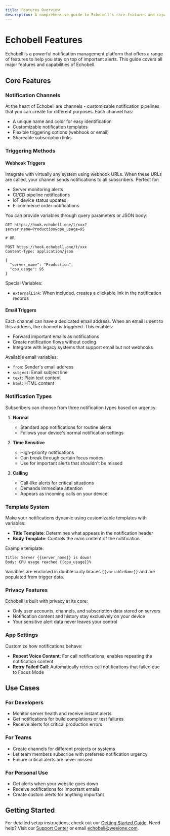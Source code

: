 ```yaml
---
title: Features Overview
description: A comprehensive guide to Echobell's core features and capabilities
---
```


# Echobell Features

Echobell is a powerful notification management platform that offers a range of features to help you stay on top of important alerts. This guide covers all major features and capabilities of Echobell.

<Cards>
  <Card
    href="/docs/webhook"
    title="Webhook Integration"
    description="Learn how to integrate Echobell webhooks into your applications and services"
  />
  <Card
    href="/docs/email-trigger"
    title="Email Triggers"
    description="Learn how to use email triggers to send notifications in Echobell"
  />
  <Card
    href="/docs/notification"
    title="Notifications"
    description="Understanding how notifications work in Echobell and the different types available."
  />
</Cards>

## Core Features

### Notification Channels

At the heart of Echobell are channels - customizable notification pipelines that you can create for different purposes. Each channel has:

- A unique name and color for easy identification
- Customizable notification templates
- Flexible triggering options (webhook or email)
- Shareable subscription links

### Triggering Methods

#### Webhook Triggers

Integrate with virtually any system using webhook URLs. When these URLs are called, your channel sends notifications to all subscribers. Perfect for:

- Server monitoring alerts
- CI/CD pipeline notifications
- IoT device status updates
- E-commerce order notifications

You can provide variables through query parameters or JSON body:

```http
GET https://hook.echobell.one/t/xxx?server_name=Production&cpu_usage=95

# OR

POST https://hook.echobell.one/t/xxx
Content-Type: application/json

{
  "server_name": "Production",
  "cpu_usage": 95
}
```

Special Variables:

- `externalLink`: When included, creates a clickable link in the notification records

#### Email Triggers

Each channel can have a dedicated email address. When an email is sent to this address, the channel is triggered. This enables:

- Forward important emails as notifications
- Create notification flows without coding
- Integrate with legacy systems that support email but not webhooks

Available email variables:

- `from`: Sender's email address
- `subject`: Email subject line
- `text`: Plain text content
- `html`: HTML content

### Notification Types

Subscribers can choose from three notification types based on urgency:

1. **Normal**

   - Standard app notifications for routine alerts
   - Follows your device's normal notification settings

2. **Time Sensitive**

   - High-priority notifications
   - Can break through certain focus modes
   - Use for important alerts that shouldn't be missed

3. **Calling**
   - Call-like alerts for critical situations
   - Demands immediate attention
   - Appears as incoming calls on your device

### Template System

Make your notifications dynamic using customizable templates with variables:

- **Title Template**: Determines what appears in the notification header
- **Body Template**: Controls the main content of the notification

Example template:

```
Title: Server {{server_name}} is down!
Body: CPU usage reached {{cpu_usage}}%
```

Variables are enclosed in double curly braces `{{variableName}}` and are populated from trigger data.

### Privacy Features

Echobell is built with privacy at its core:

- Only user accounts, channels, and subscription data stored on servers
- Notification content and history stay exclusively on your device
- Your sensitive alert data never leaves your control

### App Settings

Customize how notifications behave:

- **Repeat Voice Content**: For call notifications, enables repeating the notification content
- **Retry Failed Call**: Automatically retries call notifications that failed due to Focus Mode

## Use Cases

### For Developers

- Monitor server health and receive instant alerts
- Get notifications for build completions or test failures
- Receive alerts for critical production errors

### For Teams

- Create channels for different projects or systems
- Let team members subscribe with preferred notification urgency
- Ensure critical alerts are never missed

### For Personal Use

- Get alerts when your website goes down
- Receive notifications for important emails
- Create custom alerts for anything important

## Getting Started

For detailed setup instructions, check out our [Getting Started Guide](/docs/index). Need help? Visit our [Support Center](/docs/support) or email echobell@weelone.com.
